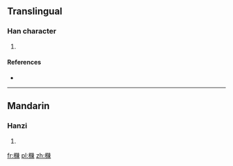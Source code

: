 ==Translingual==

===Han character===
{{Han char|rn=75|rad=木|as=11|sn=15|four=4599<sub>6</sub>|canj=木弓中田 (DNLW)}}

# {{defn|Han|sort=木11}}

====References====
* {{Han ref|kx=0549.040|dkj=15403|hdz=21271.060|uh=6A04|ud=27140|bh=E5E7|bd=58855}}

----

==Mandarin==

===Hanzi===
{{cmn-hanzi|pin=[[chén]] ([[chen2]])|wg=ch'en<sup>2</sup>}}

# {{defn|Mandarin|sort=木11}}

[[fr:樄]]
[[pl:樄]]
[[zh:樄]]